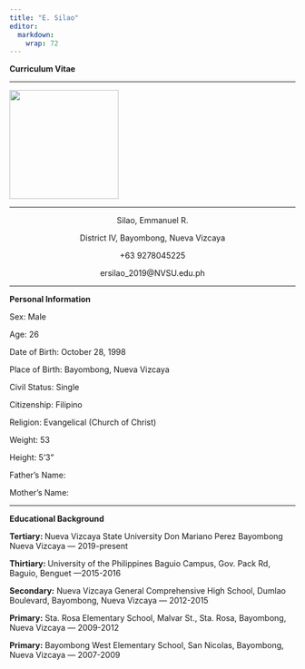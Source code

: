 ```yaml
---
title: "E. Silao"
editor: 
  markdown: 
    wrap: 72
---
```


<p><b>Curriculum Vitae</b></p>

<hr>

</center>

![](img/ES.jpg){fig-align="center" width="2in"}

<hr>

<center>

<p>Silao, Emmanuel R.</p>

<p>District IV, Bayombong, Nueva Vizcaya</p>

<p>+63 9278045225</p>

<p>ersilao_2019\@NVSU.edu.ph</p>

</center>

<hr>

<p><b> Personal Information</b></p>

<p>Sex: Male</p>

<p>Age: 26</p>

<p>Date of Birth: October 28, 1998</p>

<p>Place of Birth: Bayombong, Nueva Vizcaya</p>

<p>Civil Status: Single</p>

<p>Citizenship: Filipino</p>

<p>Religion: Evangelical (Church of Christ)</p>

<p>Weight: 53</p>

<p>Height: 5'3"</p>

<p>Father's Name:</p>

<p>Mother's Name:</p>

<hr>

<p><b>Educational Background</b></p>

<p><b>Tertiary: </b> Nueva Vizcaya State University Don Mariano Perez Bayombong Nueva Vizcaya --- 2019-present</p>

<p><b>Thirtiary: </b> University of the Philippines Baguio Campus, Gov. Pack Rd, Baguio, Benguet ---2015-2016</p>

<p><b>Secondary:</b> Nueva Vizcaya General Comprehensive High School, Dumlao Boulevard, Bayombong, Nueva Vizcaya --- 2012-2015</p>

<p><b>Primary:</b> Sta. Rosa Elementary School, Malvar St., Sta. Rosa, Bayombong, Nueva Vizcaya --- 2009-2012</p>

<p><b>Primary:</b> Bayombong West Elementary School, San Nicolas, Bayombong, Nueva Vizcaya --- 2007-2009</p>
